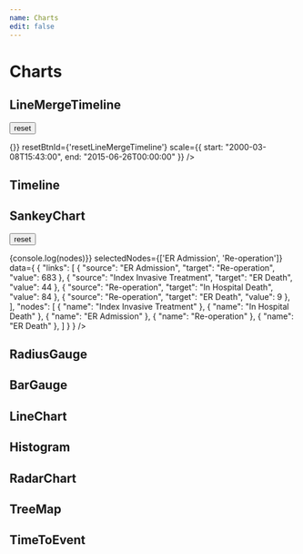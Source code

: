 ```yaml
---
name: Charts
edit: false
---
```




# Charts
## LineMergeTimeline

<button id="resetLineMergeTimeline">reset</button>

<Playground>
  <div style={{overflow: 'hidden', overflowX: 'scroll'}}>
    <LineMergeTimeline 
    timeData={[
      {
        "dataPoints": [
          {
            startTime: "2000-03-08T15:43:00",
            endTime: "2000-03-09T13:51:00"
          },
          {
            startTime: "2000-03-09T13:52:00",
            endTime: "2000-03-11T13:52:00"
          },
          {
            startTime: "2000-03-17T09:00:00",
            endTime: "2000-03-17T09:00:00"
          },
          {
            startTime: "2000-04-11T09:30:00",
            endTime: "2000-04-11T09:30:00"
          },
          {
            startTime: "2000-05-12T10:15:00",
            endTime: "2000-05-12T10:15:00"
          },
          {
            startTime: "2000-07-14T09:15:00",
            endTime: "2000-07-14T09:15:00"
          },
          {
            startTime: "2000-09-26T11:01:00",
            endTime: "2000-09-26T11:01:00"
          },
          {
            startTime: "2001-02-02T09:00:00",
            endTime: "2001-02-02T09:00:00"
          },
          {
            startTime: "2001-04-20T09:00:00",
            endTime: "2001-04-20T09:00:00"
          },
          {
            startTime: "2001-07-13T09:00:00",
            endTime: "2001-07-13T09:00:00"
          },
          {
            startTime: "2001-10-12T09:00:00",
            endTime: "2001-10-12T09:00:00"
          },
          {
            startTime: "2002-01-04T09:15:00",
            endTime: "2002-01-04T09:15:00"
          },
          {
            startTime: "2002-04-10T16:00:00",
            endTime: "2002-04-10T16:00:00"
          },
          {
            startTime: "2002-07-20T20:36:00",
            endTime: "2002-07-20T21:40:00"
          },
          {
            startTime: "2002-09-06T13:40:00",
            endTime: "2002-09-06T13:40:00"
          }
        ],
        "label": [
          "a"
        ],
        "order": 0
      },
      {
        "dataPoints": [],
        "label": [
          "b"
        ],
        "order": 1
      },
      {
        "dataPoints": [
          {
            "startTime": "2015-06-26T00:00:00",
            "endTime": "2015-06-26T00:00:00"
          }
        ],
        "label": [
          "c"
        ],
        "order": 2
      },
      {
        "dataPoints": [
          {
            startTime: "2000-03-09T00:00:00",
            endTime: "2000-04-10T00:00:00"
          },
          {
            startTime: "2000-05-12T00:00:00",
            endTime: "2000-07-11T00:00:00"
          },
          {
            startTime: "2000-07-14T00:00:00",
            endTime: "2000-09-12T00:00:00"
          },
          {
            startTime: "2000-09-26T00:00:00",
            endTime: "2000-10-26T00:00:00"
          },
          {
            startTime: "2001-02-02T00:00:00",
            endTime: "2001-06-19T00:00:00"
          },
          {
            startTime: "2001-07-13T00:00:00",
            endTime: "2001-09-11T00:00:00"
          },
          {
            startTime: "2001-10-12T00:00:00",
            endTime: "2002-03-05T00:00:00"
          },
          {
            startTime: "2002-04-10T00:00:00",
            endTime: "2002-07-09T00:00:00"
          },
          {
            startTime: "2002-09-06T00:00:00",
            endTime: "2002-12-05T00:00:00"
          }
        ],
        "label": [
          "d"
        ],
        "order": 3
      },
    ]}
    lineData={{
      "xaxis": [
        "2013-04-11T00:00:00",
        "2013-06-13T00:00:00",
        "2013-11-28T00:00:00",
        "2014-01-13T00:00:00",
        "2014-04-01T00:00:00",
        "2014-04-12T00:00:00",
        "2014-06-09T00:00:00",
        "2014-12-01T00:00:00",
        "2015-02-02T00:00:00",
        "2015-02-06T00:00:00",
        "2015-06-01T00:00:00",
        "2015-11-23T00:00:00",
        "2016-03-08T00:00:00",
        "2016-04-07T00:00:00",
        "2016-05-20T00:00:00",
        "2016-11-21T00:00:00"
      ],
      "data": [
        {
          "name": "yaxis",
          "data": [
            0.58 ,
            0.0 ,
            0.02 ,
            0.32 ,
            0.026 ,
            1.0 ,
            0.04 ,
            0.005 ,
            0.09 ,
            0.19 ,
            0.76 ,
            0.90 ,
            0.19 ,
            0.16 ,
            0.01 ,
            0.03 
          ]
        }
      ]
    }}
    chartWidth={1200}
    chartHeight={835}
    brushEvent={() => {}}
    resetBtnId={'resetLineMergeTimeline'}
    scale={{
      start: "2000-03-08T15:43:00",
      end: "2015-06-26T00:00:00"
    }}
    />
  </div>

 
</Playground>

## Timeline
<Playground>
  <div style={{overflow: 'hidden', overflowX: 'scroll'}}>
    <Timeline 
      data={[
        {
          "dataPoints": [
            {
              startTime: "2000-03-08T15:43:00",
              endTime: "2000-03-09T13:51:00"
            },
            {
              startTime: "2000-03-09T13:52:00",
              endTime: "2000-03-11T13:52:00"
            },
            {
              startTime: "2000-03-17T09:00:00",
              endTime: "2000-03-17T09:00:00"
            },
            {
              startTime: "2000-04-11T09:30:00",
              endTime: "2000-04-11T09:30:00"
            },
            {
              startTime: "2000-05-12T10:15:00",
              endTime: "2000-05-12T10:15:00"
            },
            {
              startTime: "2000-07-14T09:15:00",
              endTime: "2000-07-14T09:15:00"
            },
            {
              startTime: "2000-09-26T11:01:00",
              endTime: "2000-09-26T11:01:00"
            },
            {
              startTime: "2001-02-02T09:00:00",
              endTime: "2001-02-02T09:00:00"
            },
            {
              startTime: "2001-04-20T09:00:00",
              endTime: "2001-04-20T09:00:00"
            },
            {
              startTime: "2001-07-13T09:00:00",
              endTime: "2001-07-13T09:00:00"
            },
            {
              startTime: "2001-10-12T09:00:00",
              endTime: "2001-10-12T09:00:00"
            },
            {
              startTime: "2002-01-04T09:15:00",
              endTime: "2002-01-04T09:15:00"
            },
            {
              startTime: "2002-04-10T16:00:00",
              endTime: "2002-04-10T16:00:00"
            },
            {
              startTime: "2002-07-20T20:36:00",
              endTime: "2002-07-20T21:40:00"
            },
            {
              startTime: "2002-09-06T13:40:00",
              endTime: "2002-09-06T13:40:00"
            }
          ],
          "label": [
            "a"
          ],
          "order": 0
        },
        {
          "dataPoints": [],
          "label": [
            "b"
          ],
          "order": 1
        },
        {
          "dataPoints": [
            {
              "startTime": "2015-06-26T00:00:00",
              "endTime": "2015-06-26T00:00:00"
            }
          ],
          "label": [
            "c"
          ],
          "order": 2
        },
        {
          "dataPoints": [
            {
              startTime: "2000-03-09T00:00:00",
              endTime: "2000-04-10T00:00:00"
            },
            {
              startTime: "2000-05-12T00:00:00",
              endTime: "2000-07-11T00:00:00"
            },
            {
              startTime: "2000-07-14T00:00:00",
              endTime: "2000-09-12T00:00:00"
            },
            {
              startTime: "2000-09-26T00:00:00",
              endTime: "2000-10-26T00:00:00"
            },
            {
              startTime: "2001-02-02T00:00:00",
              endTime: "2001-06-19T00:00:00"
            },
            {
              startTime: "2001-07-13T00:00:00",
              endTime: "2001-09-11T00:00:00"
            },
            {
              startTime: "2001-10-12T00:00:00",
              endTime: "2002-03-05T00:00:00"
            },
            {
              startTime: "2002-04-10T00:00:00",
              endTime: "2002-07-09T00:00:00"
            },
            {
              startTime: "2002-09-06T00:00:00",
              endTime: "2002-12-05T00:00:00"
            }
          ],
          "label": [
            "d"
          ],
          "order": 3
        },
      ]}
    />
  </div>
</Playground>

## SankeyChart

<button id="resetSankeyChart">reset</button>

<Playground>
  <div style={{overflow: 'hidden', overflowX: 'scroll'}}>
    <SankeyChart
      resetBtnId={"resetSankeyChart"}
      onChange={(nodes) => {console.log(nodes)}}
      selectedNodes={['ER Admission', 'Re-operation']}
      data={
        {
          "links": [
            {
              "source": "ER Admission", 
              "target": "Re-operation", 
              "value": 683
            }, 
            {
              "source": "Index Invasive Treatment", 
              "target": "ER Death", 
              "value": 44
            }, 
            {
              "source": "Re-operation", 
              "target": "In Hospital Death", 
              "value": 84
            }, 
            {
              "source": "Re-operation", 
              "target": "ER Death", 
              "value": 9
            },
          ], 
          "nodes": [
            {
              "name": "Index Invasive Treatment"
            }, 
            {
              "name": "In Hospital Death"
            }, 
            {
              "name": "ER Admission"
            }, 
            {
              "name": "Re-operation"
            }, 
            {
              "name": "ER Death"
            },
          ]
        }
      }
    />
  </div>
</Playground>

## RadiusGauge

<Playground>
   <RadiusGauge 
    width={300}
    height={200}
    score={0.2}
  />
</Playground>

## BarGauge

<Props of={BarGauge} />

<Playground>
   <BarGauge 
    score={20}
  />
</Playground>


## LineChart
<Playground>
  <LineChart
    title={'test'}
    width={'850'}
    height={'400'}
    data={[
      {
        "name": "value",
        "data": [
          0.36,
          0.9,
        ]
      }
    ]}
    xAxisCategory={[
      "2030-06-26",
      "2032-07-11",
    ]}
    xAxisTitle={'Date'}
    xAxisTitleAlign={'middle'}
    yAxisTitle={'value'}
    yAxisTitleAlign={'middle'}  
  >
  </LineChart>
</Playground>

## Histogram
<Playground>
  <div style={{overflow: 'hidden', overflowX: 'scroll'}}>
    <Histogram 
      title='histogram title'
      data={{
        avgRisk: 0.34,
        patientRisk: 0.45,
        risks: [
          0.11, 0.12, 0.13, 0.14, 0.15, 0.16, 0.17, 0.18, 0.19, 
          0.21, 0.22, 0.23, 0.24, 0.25, 0.26, 0.27, 0.28,
          0.31, 0.32, 0.33, 0.34, 0.35, 0.36, 0.37,
          0.41, 0.42, 0.43, 0.44, 0.45, 0.46, 
          0.51, 0.52, 0.53, 0.54, 0.55, 
          0.61, 0.62, 0.63, 0.64,
          0.71, 0.72, 0.73,
          0.81, 0.82,
          0.9
        ]
      }
      }
    />
  </div>
</Playground>

## RadarChart
<Playground>
  <div style={{overflow: 'hidden', overflowX: 'scroll'}}>
    <RadarChart 
      width={700} 
      height={650}
      radarCategory={[
        "visit_info",
        "visit_history",
        "lab",
        "echo",
        "drug",
        "spect",
        "demo",
        "comorbidity",
        "cabgpci",
        "vitalsign"
      ]}
      groupData={[
        0.1767,
        0.21289999999999998,
        0.2940999999999999,
        0.15789999999999998,
        0.12090000000000001,
        0.0344,
        0.0012,
        0.0016,
        0,
        0 
      ]}
      patientData={[
        0.8091,
        0.12,
        0.0367,
        0.0342,
        0,
        0,
        0,
        0,
        0,
        0
      ]} 
    />
  </div>
</Playground>

## TreeMap
<Playground>
  <div style={{overflow: 'hidden', overflowX: 'scroll'}}>
    <TreeMap 
      data={[
        {
          colorValue: 0,
          id: 'A',
          name: 'A',
          value: 3
        },
        {
          colorValue: 0,
          id: 'B',
          name: 'B',
          value: 9
        },
        {
          colorValue: 0,
          id: 'C',
          name: 'C',
          value: 17
        },
        {
          colorValue: 0,
          name: 'CA1',
          parent: 'A',
          value: 4
        },
        {
          colorValue: 0,
          name: 'CA2',
          parent: 'A',
          value: 34
        },
        {
          colorValue: 0,
          name: 'CA3',
          parent: 'A',
          value: 14
        },
        {
          colorValue: 0,
          name: 'BBA1',
          parent: 'B',
          value: 48
        },
        {
          colorValue: 0,
          name: 'BBA2',
          parent: 'B',
          value: 81
        },
        {
          colorValue: 0,
          name: 'BBA3',
          parent: 'B',
          value: 65
        },
        {
          colorValue: 0,
          name: 'CBE1',
          parent: 'C',
          value: 29
        },
        {
          colorValue: 0,
          name: 'CBE2',
          parent: 'C',
          value: 99
        },
        {
          colorValue: 0,
          name: 'CBE3',
          parent: 'C',
          value: 75
        },
      ]}
    />
  </div>
</Playground>

## TimeToEvent
<Playground>
  <div style={{overflow: 'hidden', overflowX: 'scroll'}}>
    <TimeToEvent 
      data={[
        {
          dataPoints: [
            {
              startTime: '2000-01-17T09:00:00',
              endTime: '2000-01-17T09:00:00',
            },
            {
              startTime: '2000-01-17T09:00:00',
              endTime: '2005-03-09T13:51:00',
            },
            {
              startTime: '2005-03-09T13:51:00',
              endTime: '2005-03-09T13:51:00',
            }
          ],
          label: ['Patient'],
          order: 0,
        },
        {
          dataPoints: [
            {
              startTime: '2000-01-17T09:00:00',
              endTime: '2000-01-17T09:00:00',
            },
            {
              startTime: '2000-01-17T09:00:00',
              endTime: '2009-03-09T13:51:00',
            },
            {
              startTime: '2009-03-09T13:51:00',
              endTime: '2009-03-09T13:51:00',
            }
          ],
          label: ['Group'],
          order: 1,
        },
      ]}
    />
  </div>
</Playground>